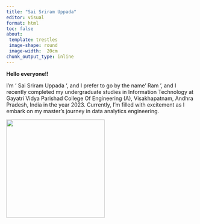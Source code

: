 ---
title: "Sai Sriram Uppada"
editor: visual
format: html
toc: false
about:
 template: trestles
 image-shape: round
 image-width:  20cm
chunk_output_type: inline
---

**Hello everyone!!**

I'm ' Sai Sriram Uppada ', and I prefer to go by the name ' Ram ', and I recently completed my undergraduate studies in Information Technology at Gayatri Vidya Parishad College Of Engineering (A), Visakhapatnam, Andhra Pradesh, India in the year 2023. Currently, I'm filled with excitement as I embark on my master's journey in data analytics engineering.

![](Sai%20SriRam%20Photo%20COMPRESSED.jpg){fig-align="left" width="261"}
